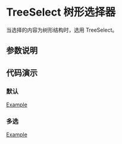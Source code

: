 
# TreeSelect 树形选择器

<Subtitle>当选择的内容为树形结构时，选用 TreeSelect。</Subtitle>

## 参数说明

<ArgsTable of={TreeSelect} />

## 代码演示

### 默认

[Example](/?path=/story/functional-components-treeselect--default)

### 多选

[Example](/?path=/story/functional-components-treeselect--multiple)
